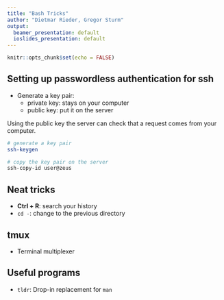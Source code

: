 ```yaml
---
title: "Bash Tricks"
author: "Dietmar Rieder, Gregor Sturm"
output:
  beamer_presentation: default
  ioslides_presentation: default
---
```


```r
knitr::opts_chunk$set(echo = FALSE)
```

## Setting up passwordless authentication for ssh

* Generate a key pair:
   - private key: stays on your computer
   - public key: put it on the server
   
Using the public key the server can check that a request comes from
your computer. 

```bash
# generate a key pair
ssh-keygen

# copy the key pair on the server
ssh-copy-id user@zeus
```

## Neat tricks

 * **Ctrl + R**: search your history
 * `cd -`: change to the previous directory

## tmux

* Terminal multiplexer

## Useful programs

 * `tldr`: Drop-in replacement for `man`


